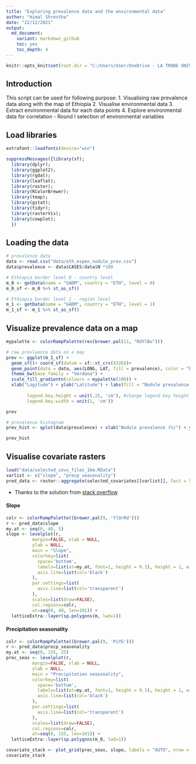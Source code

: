 ```yaml
---
title: "Exploring prevalence data and the environmental data"
author: "Himal Shrestha"
date: "22/12/2021"
output: 
  md_document:
    variant: markdown_github
    toc: yes
    toc_depth: 4
---
```


```r
knitr::opts_knit$set(root.dir = "C:/Users/User/OneDrive - LA TROBE UNIVERSITY/oncho_git/oncho_gis")
```

## Introduction
This script can be used for following purpose:
1. Visualising raw prevalence data along with the map of Ethiopia
2. Visualise environmental data
3. Extract environmental data for each data points
4. Explore environmental data for correlation - Round I selection of environmental variables

## Load libraries
```r
extrafont::loadfonts(device="win")
```

```r
suppressMessages({library(sf);
  library(dplyr);
  library(ggplot2);
  library(rgdal);
  library(leaflet);
  library(raster);
  library(RColorBrewer);
  library(tmap);
  library(gstat);
  library(tidyr);
  library(rasterVis);
  library(cowplot);
  })
```

## Loading the data
```r
# prevalence data
data <- read.csv("data/eth_espen_nodule_prev.csv")
data$prevalence <- data$CASES/data$N *100

# Ethiopia border level 0 - country level
m_0 <- getData(name = "GADM", country = "ETH", level = 0)
m_0_sf <- m_0 %>% st_as_sf()

# Ethiopia border level 1 - region level
m_1 <- getData(name = "GADM", country = "ETH", level = 1)
m_1_sf <- m_1 %>% st_as_sf()
```

## Visualize prevalence data on a map
```r
mypalette <- colorRampPalette(rev(brewer.pal(11, "RdYlBu")))

# raw prevlaence data on a map
prev <- ggplot(m_1_sf) +
  geom_sf()+ coord_sf(datum = sf::st_crs(4326))+
  geom_point(data = data, aes(LONG, LAT, fill = prevalence), color = "black", size = 1.25, stroke = .5, shape = 21, alpha = .7)+ # plotting points with stroke
  theme_bw(base_family = "Verdana") +
  scale_fill_gradientn(colours = mypalette(100)) +
  xlab("Logitude") + ylab("Latitude") + labs(fill = "Nodule prevalence (%)") + theme(legend.position = "bottom", legend.key.size = unit(2, 'cm'),
                                                                                     #change legend key size
        legend.key.height = unit(.25, 'cm'), #change legend key height
        legend.key.width = unit(1, 'cm'))

prev

# prevalence histogram
prev_hist <- qplot(data$prevalence) + xlab("Nodule prevalence (%)") + ylab("Frequency") + theme_bw(base_family = "Verdana", base_size = 16)

prev_hist
```


## Visualise covariate rasters

```r
load("data/selected_covs_files_1km.RData")
varlist <- c("slope", "precp_seasonality")
pred_data <- raster::aggregate(selected_covariates[[varlist]], fact = 5, fun = mean, na.rm = TRUE)
```

+ Thanks to the solution from [stack overflow](https://stackoverflow.com/questions/33227182/how-to-set-use-ggplot2-to-map-a-raster)

#### Slope
```r
colr <- colorRampPalette((brewer.pal(9, 'YlOrRd')))
r <- pred_data$slope
my.at <- seq(0, 40, 5)
slope <- levelplot(r, 
          margin=FALSE, xlab = NULL,
          ylab = NULL,
          main = "Slope",
          colorkey=list(
            space='bottom',                   
            labels=list(at=my.at, font=1, height = 0.1), height = 1, width = 0.8,
            axis.line=list(col='black')       
          ),    
          par.settings=list(
            axis.line=list(col='transparent') 
          ),
          scales=list(draw=FALSE),            
          col.regions=colr,                   
          at=seq(0, 40, len=101)) +           
  latticeExtra::layer(sp.polygons(m, lwd=1))   
```

#### Precipitation seasonality
```r
colr <- colorRampPalette((brewer.pal(9, 'PiYG')))
r <- pred_data$precp_seasonality
my.at <- seq(0, 155, 25)
prec_seas <- levelplot(r, 
          margin=FALSE, xlab = NULL,
          ylab = NULL,
          main = "Precipitation seasonality",
          colorkey=list(
            space='bottom',                   
            labels=list(at=my.at, font=1, height = 0.1), height = 1, width = 0.8,
            axis.line=list(col='black')       
          ),    
          par.settings=list(
            axis.line=list(col='transparent') 
          ),
          scales=list(draw=FALSE),            
          col.regions=colr,                   
          at=seq(0, 155, len=101)) +           
  latticeExtra::layer(sp.polygons(m_0, lwd=1))  
```

```r
covariate_stack <- plot_grid(prec_seas, slope, labels = "AUTO", nrow = 1)
covariate_stack
```

